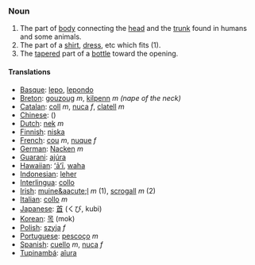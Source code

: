 ===Noun===
# The part of [[body]] connecting the [[head]] and the [[trunk]] found in humans and some animals.
# The part of a [[shirt]], [[dress]], etc which fits (1).
# The [[taper]]ed part of a [[bottle]] toward the opening.

====Translations====

*[[Basque]]: [[lepo]], [[lepondo]]
*[[Breton]]: [[gouzoug]] ''m'', [[kilpenn]] ''m'' ''(nape of the neck)''
*[[Catalan]]: [[coll]] ''m'', [[nuca]] ''f'', [[clatell]] ''m''
*[[Chinese]]: [[]] ()
*[[Dutch]]: [[nek]] ''m''
*[[Finnish]]: [[niska]]
*[[French]]: [[cou]] ''m'', [[nuque]] ''f''
*[[German]]: [[Nacken]] ''m''
*[[Guarani]]: [[ajúra]]
*[[Hawaiian]]: [[ʻāʻī]], [[waha]]
*[[Indonesian]]: [[leher]]
*[[Interlingua]]: [[collo]]
*[[Irish]]: [[muine&aacute;l]] ''m'' (1), [[scrogall]] ''m'' (2)
*[[Italian]]: [[collo]] ''m''
*[[Japanese]]: [[首]] (くび, kubi)
*[[Korean]]: [[목]] (mok)
*[[Polish]]: [[szyja]] ''f''
*[[Portuguese]]: [[pescoço]] ''m''
*[[Spanish]]: [[cuello]] ''m'', [[nuca]] ''f''
*[[Tupinambá]]: [[aîura]]